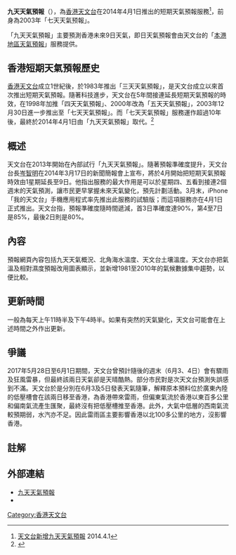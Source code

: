 '''九天天氣預報'''（'''{{lang-en|9-day Weather Forecast}}'''），為[[香港天文台|香港天文台]]在2014年4月1日推出的短期天氣預報服務<ref>[http://www.info.gov.hk/gia/general/201404/01/P201404010378.htm 天文台新增九天天氣預報] {{Wayback|url=http://www.info.gov.hk/gia/general/201404/01/P201404010378.htm |date=20140407093629 }} 2014.4.1</ref>，前身為2003年「七天天氣预報」。

「九天天氣預報」主要預測香港未來9日天氣，即日天氣預報會由天文台的「[[本港地區天氣預報|本港地區天氣預報]]」服務提供。
==香港短期天氣預報歷史==
[[香港天文台|香港天文台]]成立1世紀後，於1983年推出「三天天氣預報」，是天文台成立以來首次推出短期天氣預報。隨著科技進步，天文台在5年間接連延長短期天氣預報的時效，在1998年加推「四天天氣預報」、2000年改為「五天天氣預報」，2003年12月30日進一步推出至「七天天氣預報」。而「七天天氣預報」服務運作超過10年後，最終於2014年4月1日由「九天天氣預報」取代。<ref>{{cite news|title=香港天文台的歷史|url=http://www.weather.gov.hk/abouthko/history_c.htm|author=[[香港天文台|香港天文台]]|date=|access-date=2014-06-23|archive-url=https://web.archive.org/web/20140407082846/http://www.weather.gov.hk/abouthko/history_c.htm|archive-date=2014-04-07|dead-url=yes}}{{zh-hant}}</ref>
==概述==
天文台在2013年開始在內部試行「九天天氣預報」。隨著預報準確度提升，天文台台長[[岑智明|岑智明]]在2014年3月17日的新聞簡報會上宣布，將於4月開始把短期天氣預報時效由1星期延長至9日。他指出服務的最大作用是可以於星期四、五看到接連2個週末的天氣預測，讓市民更早掌握未來天氣變化，預先計劃活動。3月末，iPhone「我的天文台」手機應用程式率先推出此服務的試驗版；而這項服務亦在4月1日正式推出。天文台指，預報準確度隨時間遞減，首3日準確度達90%，第4至7日是85%，最後2日則是80%。
==內容==
預報網頁內容包括九天天氣概況、北角海水溫度、天文台土壤溫度。天文台亦把氣溫及相對濕度預報改用圖表顯示，並新增1981至2010年的氣候數據集中趨勢，以便比較。
==更新時間==
一般為每天上午11時半及下午4時半。如果有突然的天氣變化，天文台可能會在上述時間之外作出更新。

==爭議==
2017年5月28日至6月1日期間，天文台曾預計隨後的週末（6月3、4日）會有驟雨及狂風雷暴，但最終該兩日天氣卻是天晴酷熱。部分市民對是次天文台預測失誤感到不滿。天文台於是分別在6月3及5日發表天氣隨筆，解釋原本預料位於廣東內陸的低壓槽會在該兩日移至香港，為香港帶來雷雨，但偏東氣流於香港以東百多公里和偏南氣流產生匯聚，最終沒有把低壓槽推至香港。此外，大氣中低層的西南氣流較預期弱，水汽亦不足。因此雷雨區主要影響香港以北100多公里的地方，沒影響香港。

==註解==
{{reflist}}
==外部連結==
*[https://web.archive.org/web/20091024230859/http://www.weather.gov.hk/wxinfo/currwx/fndc.htm 九天天氣預報]{{zh-hk}} 
*{{YouTube|-rHd2yxOqhw|氣象冷知識：「九天」玄機}}
[[Category:香港天文台|Category:香港天文台]]